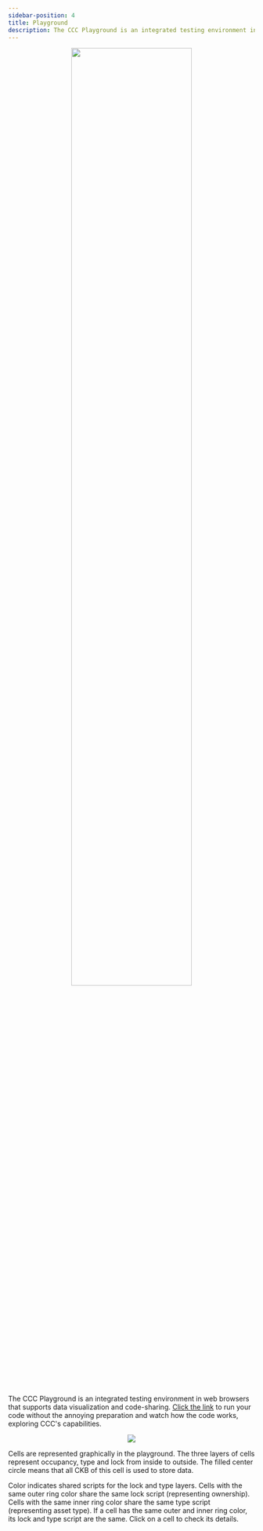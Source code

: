 ```yaml
---
sidebar-position: 4
title: Playground
description: The CCC Playground is an integrated testing environment in web browsers that supports data visualization and code-sharing.
---
```



<p align="center">
  <a href="https://live.ckbccc.com/">
    <img
      src="https://raw.githubusercontent.com/ckb-devrel/ccc/master/assets/preview.png"
      width="70%"
    />
  </a>
</p>

The CCC Playground is an integrated testing environment in web browsers that supports data visualization and code-sharing. [Click the link](https://live.ckbccc.com/) to run your code without the annoying preparation and watch how the code works, exploring CCC's capabilities.

<p align="center">
  <a href="https://live.ckbccc.com/">
    <img
      src={PlaygroundCellImage}
      style={{ maxWidth: "40%", maxHeight: "10rem" }}
    />
  </a>
</p>

Cells are represented graphically in the playground. The three layers of cells represent occupancy, type and lock from inside to outside. The filled center circle means that all CKB of this cell is used to store data.

Color indicates shared scripts for the lock and type layers. Cells with the same outer ring color share the same lock script (representing ownership). Cells with the same inner ring color share the same type script (representing asset type). If a cell has the same outer and inner ring color, its lock and type script are the same. Click on a cell to check its details.

